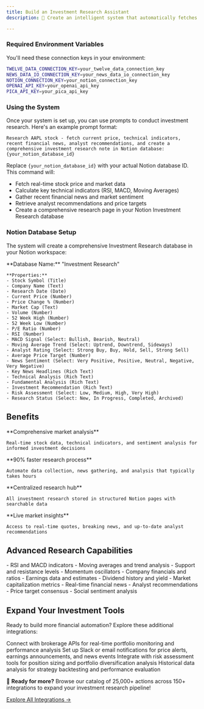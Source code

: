 ```yaml
---
title: Build an Investment Research Assistant
description: 🚀 Create an intelligent system that automatically fetches real-time stock data, analyzes market trends, gathers relevant financial news, and creates comprehensive investment research notes in Notion.

---
```



<WhatWeWillDo platformNames='Twelve Data, News Data IO, and Notion accounts' projectType='Vercel AI SDK'/>

<InstallMcpServer />
<ConnectAccounts platformNames='Twelve Data, News Data IO, and Notion accounts'/>
<AddConnections platforms={[{'name': 'Twelve Data', 'code': 'twelve-data'}, {'name': 'News Data IO', 'code': 'news-data-io'}, {'name': 'Notion', 'code': 'notion'}]} />

### Required Environment Variables

You'll need these connection keys in your environment:

```bash Environment Setup
TWELVE_DATA_CONNECTION_KEY=your_twelve_data_connection_key
NEWS_DATA_IO_CONNECTION_KEY=your_news_data_io_connection_key
NOTION_CONNECTION_KEY=your_notion_connection_key
OPENAI_API_KEY=your_openai_api_key
PICA_API_KEY=your_pica_api_key
```

### Using the System

Once your system is set up, you can use prompts to conduct investment research. Here's an example prompt format:

```
Research AAPL stock - fetch current price, technical indicators, recent financial news, analyst recommendations, and create a comprehensive investment research note in Notion database: {your_notion_database_id}
```

Replace `{your_notion_database_id}` with your actual Notion database ID. This command will:
- Fetch real-time stock price and market data
- Calculate key technical indicators (RSI, MACD, Moving Averages)
- Gather recent financial news and market sentiment
- Retrieve analyst recommendations and price targets
- Create a comprehensive research page in your Notion Investment Research database

### Notion Database Setup

The system will create a comprehensive Investment Research database in your Notion workspace:

<Tabs>
  <Tab title="Investment Research Database">
    **Database Name:** "Investment Research"
    
    **Properties:**
    - Stock Symbol (Title)
    - Company Name (Text)
    - Research Date (Date)
    - Current Price (Number)
    - Price Change % (Number)
    - Market Cap (Text)
    - Volume (Number)
    - 52 Week High (Number)
    - 52 Week Low (Number)
    - P/E Ratio (Number)
    - RSI (Number)
    - MACD Signal (Select: Bullish, Bearish, Neutral)
    - Moving Average Trend (Select: Uptrend, Downtrend, Sideways)
    - Analyst Rating (Select: Strong Buy, Buy, Hold, Sell, Strong Sell)
    - Average Price Target (Number)
    - News Sentiment (Select: Very Positive, Positive, Neutral, Negative, Very Negative)
    - Key News Headlines (Rich Text)
    - Technical Analysis (Rich Text)
    - Fundamental Analysis (Rich Text)
    - Investment Recommendation (Rich Text)
    - Risk Assessment (Select: Low, Medium, High, Very High)
    - Research Status (Select: New, In Progress, Completed, Archived)
  </Tab>
</Tabs>

<SetupStarterProject />

<AddRules />

<Prompts />

## Benefits

<CardGroup cols={2}>
  <Card title="Data-Driven Decisions" icon="chart-line">
    **Comprehensive market analysis**
    
    Real-time stock data, technical indicators, and sentiment analysis for informed investment decisions
  </Card>
  
  <Card title="Time Efficiency" icon="clock">
    **90% faster research process**
    
    Automate data collection, news gathering, and analysis that typically takes hours
  </Card>
  
  <Card title="Organized Research" icon="folder">
    **Centralized research hub**
    
    All investment research stored in structured Notion pages with searchable data
  </Card>
  
  <Card title="Real-Time Intelligence" icon="bolt">
    **Live market insights**
    
    Access to real-time quotes, breaking news, and up-to-date analyst recommendations
  </Card>
</CardGroup>

## Advanced Research Capabilities

<CardGroup cols={3}>
  <Card title="Technical Analysis" icon="chart-candlestick">
    - RSI and MACD indicators
    - Moving averages and trend analysis  
    - Support and resistance levels
    - Momentum oscillators
  </Card>
  
  <Card title="Fundamental Data" icon="building">
    - Company financials and ratios
    - Earnings data and estimates
    - Dividend history and yield
    - Market capitalization metrics
  </Card>
  
  <Card title="Market Sentiment" icon="newspaper">
    - Real-time financial news
    - Analyst recommendations
    - Price target consensus
    - Social sentiment analysis
  </Card>
</CardGroup>

## Expand Your Investment Tools

Ready to build more financial automation? Explore these additional integrations:

<CardGroup cols={2}>
  <Card title="Portfolio Tracking" icon="briefcase">
    Connect with brokerage APIs for real-time portfolio monitoring and performance analysis
  </Card>
  
  <Card title="Alert System" icon="bell">
    Set up Slack or email notifications for price alerts, earnings announcements, and news events
  </Card>
  
  <Card title="Risk Management" icon="shield">
    Integrate with risk assessment tools for position sizing and portfolio diversification analysis
  </Card>
  
  <Card title="Backtesting" icon="history">
    Historical data analysis for strategy backtesting and performance evaluation
  </Card>
</CardGroup>

🚀 **Ready for more?** Browse our catalog of 25,000+ actions across 150+ integrations to expand your investment research pipeline!

[Explore All Integrations →](https://app.picaos.com/tools)
